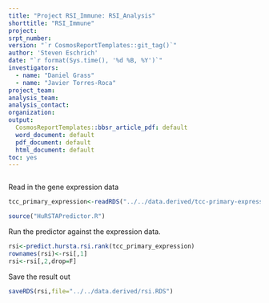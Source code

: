```yaml
---
title: "Project RSI_Immune: RSI_Analysis"
shorttitle: "RSI_Immune"
project: 
srpt_number: 
version: "`r CosmosReportTemplates::git_tag()`"
author: 'Steven Eschrich'
date: "`r format(Sys.time(), '%d %B, %Y')`"
investigators:
  - name: "Daniel Grass"
  - name: "Javier Torres-Roca"
project_team:
analysis_team:
analysis_contact:
organization: 
output:
  CosmosReportTemplates::bbsr_article_pdf: default
  word_document: default
  pdf_document: default
  html_document: default
toc: yes
---
```


```r

```

Read in the gene expression data
```r
tcc_primary_expression<-readRDS("../../data.derived/tcc-primary-expression.RDS")
```

```r
source("HuRSTAPredictor.R")
```

Run the predictor against the expression data.
```r
rsi<-predict.hursta.rsi.rank(tcc_primary_expression)
rownames(rsi)<-rsi[,1]
rsi<-rsi[,2,drop=F]
```

Save the result out
```r
saveRDS(rsi,file="../../data.derived/rsi.RDS")
```

